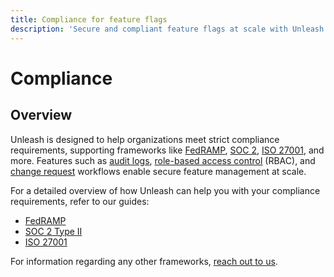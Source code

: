```yaml
---
title: Compliance for feature flags
description: 'Secure and compliant feature flags at scale with Unleash.'
---
```


# Compliance

## Overview

Unleash is designed to help organizations meet strict compliance requirements, supporting frameworks like [FedRAMP](https://www.fedramp.gov/program-basics/), [SOC 2](https://www.aicpa-cima.com/topic/audit-assurance/audit-and-assurance-greater-than-soc-2), [ISO 27001](https://en.wikipedia.org/wiki/ISO/IEC_27001), and more. Features such as [audit logs](/reference/events#event-log), [role-based access control](/reference/rbac) (RBAC), and [change request](/reference/change-requests) workflows enable secure feature management at scale.

For a detailed overview of how Unleash can help you with your compliance requirements, refer to our guides:
- [FedRAMP](/using-unleash/compliance/fedramp)
- [SOC 2 Type II](/using-unleash/compliance/soc2)
- [ISO 27001](/using-unleash/compliance/iso27001)


For information regarding any other frameworks, [reach out to us](mailto:sales@getunleash.io).
